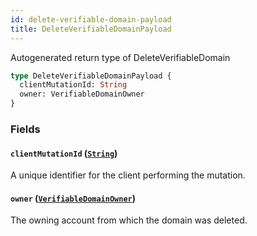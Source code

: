 ```yaml
---
id: delete-verifiable-domain-payload
title: DeleteVerifiableDomainPayload
---
```


Autogenerated return type of DeleteVerifiableDomain

```graphql
type DeleteVerifiableDomainPayload {
  clientMutationId: String
  owner: VerifiableDomainOwner
}
```

### Fields

#### `clientMutationId` ([`String`](/docs/api/scalars/string))

A unique identifier for the client performing the mutation.

#### `owner` ([`VerifiableDomainOwner`](/docs/api/unions/verifiable-domain-owner))

The owning account from which the domain was deleted.
